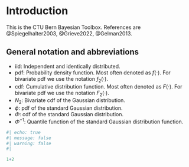 # Introduction

This is the CTU Bern Bayesian Toolbox. References are @Spiegelhalter2003, @Grieve2022, @Gelman2013.

## General notation and abbreviations

- iid: Independent and identically distributed.
- pdf: Probability density function. Most often denoted as $f(\cdot)$. For bivariate pdf we use the notation $f_2(\cdot)$.
- cdf: Cumulative distribution function. Most often denoted as $F(\cdot)$. For bivariate pdf we use the notation $F_2(\cdot)$.
- $N_2$: Bivariate cdf of the Gaussian distribution.
- $\phi$: pdf of the standard Gaussian distribution.
- $\Phi$: cdf of the standard Gaussian distribution.
- $\Phi^{-1}$: Quantile function of the standard Gaussian distribution function.

```r
#| echo: true
#| message: false
#| warning: false
#| 

1+2
```
